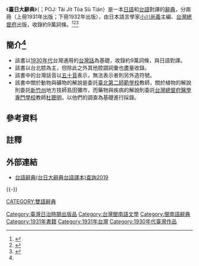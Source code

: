 {{Infobox Book
| name = 臺日大辭典
| author = 主編：[[小川尚義|小川尚義]]
| country = {{TWN-JPN}}
| language = [[臺灣語|臺灣語]]、[[日語|日語]]
| genre = [[詞典#雙語詞典|雙語辭典]]
| publisher = [[臺灣總督府|臺灣總督府]]
| media_type = 紙質書
| pub_date = 上冊：[[1931年|1931年]]；下冊[[1932年|1932年]]
}}

《'''臺日大辭典'''》（{{jpn|j= 台日大辞典 |hg= |kyu= 臺日大辭典 |hgt= |rm= |f=h}}；POJ: Tâi Ji̍t Tōa Sû Tián）是一本[[日語|日語]]和[[台語|台語]]對譯的[[辭典|辭典]]，分兩冊（上冊1931年出版；下冊1932年出版），由日本語言學家[[小川尚義|小川尚義]]主編、[[台灣總督府|台灣總督府]]出版，收錄約9萬詞條。<ref>{{cite web|title=編閩南語辭典的人──姚榮松：用正確的字寫想說的話|url=https://www.cna.com.tw/culture/article/20181109w001|publisher=中央通訊社|author=魏紜鈴|access-date=2021-02-11|archive-date=2021-01-17|archive-url=https://web.archive.org/web/20210117063705/https://www.cna.com.tw/culture/article/20181109w001|dead-url=no}}</ref><ref name=林俊育>{{cite web|title=台日大辭典凡例|url=https://taigi.fhl.net/dict/4.pdf|publisher=台語信望愛|author=林俊育|access-date=2021-02-11|archive-date=2020-10-22|archive-url=https://web.archive.org/web/20201022235515/https://taigi.fhl.net/dict/4.pdf|dead-url=no}}</ref><ref>{{cite web|url=http://www.twlls.org.tw/jtll/documents/5.2-2.pdf|title=閩南話辭書所列方言變體 收錄與處理|author=張屏生|access-date=2021-02-11|archive-date=2018-04-17|archive-url=https://web.archive.org/web/20180417145520/http://www.twlls.org.tw/jtll/documents/5.2-2.pdf|dead-url=no}}</ref>

==簡介<ref name=林俊育></ref>==
*該書以[[1930年代|1930年代]]台灣通用的[[台灣話|台灣話]]為基礎，收錄約9萬詞條，與日語對譯。
*該書以台北腔為主，但除此之外其他腔調詞彙也盡量收錄。
*該書中的台灣話音以[[五十音|五十音]]表示，無法表示者則另外造符號。
*該書中關於動物與礦物的解說是委託[[臺灣總督府國語學校|臺北第二師範學校]]教師{{link-jp|堀川安市|堀川安市}}，關於植物的解說則委託[[新竹州|新竹州]]地方技師島田彌市，而藥物與疾病的解說則委託[[臺灣總督府醫學校|台灣總督府醫學專門學校]]教師[[杜聰明|杜聰明]]，以他們的調查為基礎進行採錄。

==參考資料==
{{reflist}}

== 註釋 ==
{{NoteFoot}}
{{notelist|iger=|2}}

==外部連結==
*[https://taigi.fhl.net/dict/ 台語辭典(台日大辭典台語譯本)查詢2019] {{Wayback|url=https://taigi.fhl.net/dict/ |date=20210427054437 }}
{{-}}
{{閩南語辭典}}

[[CATEGORY:雙語辭典|CATEGORY:雙語辭典]]
[[Category:臺灣日治時期出版品|Category:臺灣日治時期出版品]]
[[Category:台灣閩南語文學|Category:台灣閩南語文學]]
[[Category:閩南語辭典|Category:閩南語辭典]]
[[Category:1931年書籍|Category:1931年書籍]]
[[Category:1931年台灣|Category:1931年台灣]]
[[Category:1930年代臺灣作品|Category:1930年代臺灣作品]]